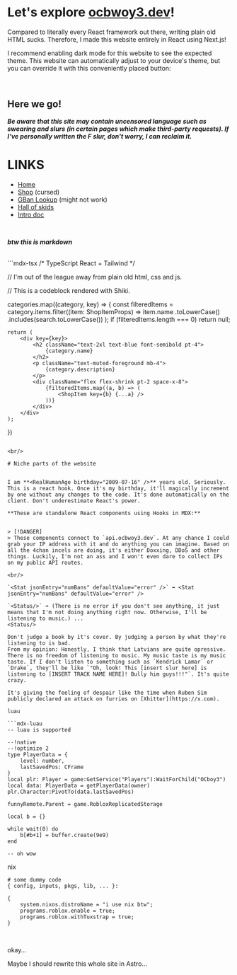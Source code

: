 # Let's explore [ocbwoy3.dev](https://ocbwoy3.dev)!

Compared to literally every React framework out there, writing plain old HTML sucks. Therefore, I made this website entirely in React using Next.js!

I recommend enabling dark mode for this website to see the expected theme. This website can automatically adjust to your device's theme, but you can override it with this conveniently placed button:


<DarkModeToggle/>

<br/>

## Here we go!

***Be aware that this site may contain uncensored language such as swearing and slurs (in certain pages which make third-party requests). If I've personally written the F slur, don't worry, I can reclaim it.***

# LINKS

- [Home](/)
- [Shop](/store) (cursed)
- [GBan Lookup](/lookup) (might not work)
- [Hall of skids](/hall-of-shame)
- [Intro doc](/docs/intro)

<br/>

***btw this is markdown***

<br/>
```mdx-tsx
/* TypeScript React + Tailwind */

// I'm out of the league away from plain old html, css and js.

// This is a codeblock rendered with Shiki.

categories.map((category, key) => {
	const filteredItems = category.items.filter((item: ShopItemProps) =>
		item.name
			.toLowerCase()
			.includes(search.toLowerCase())
	);
	if (filteredItems.length === 0) return null;

	return (
		<div key={key}>
			<h2 className="text-2xl text-blue font-semibold pt-4">
				{category.name}
			</h2>
			<p className="text-muted-foreground mb-4">
				{category.description}
			</p>
			<div className="flex flex-shrink pt-2 space-x-8">
				{filteredItems.map((a, b) => (
					<ShopItem key={b} {...a} />
				))}
			</div>
		</div>
	);
})
```

<br/>

# Niche parts of the website


I am **<RealHumanAge birthday="2009-07-16" />** years old. Seriously. This is a react hook. Once it's my birthday, it'll magically increment by one without any changes to the code. It's done automatically on the client. Don't underestimate React's power.

**These are standalone React components using Hooks in MDX:**


> [!DANGER]
> These components connect to `api.ocbwoy3.dev`. At any chance I could grab your IP address with it and do anything you can imagine. Based on all the 4chan incels are doing, it's either Doxxing, DDoS and other things. Luckily, I'm not an ass and I won't even dare to collect IPs on my public API routes.

<br/>

`<Stat jsonEntry="numBans" defaultValue="error" />` ➡️ <Stat jsonEntry="numBans" defaultValue="error" />

`<Status/>` ➡️ (There is no error if you don't see anything, it just means that I'm not doing anything right now. Otherwise, I'll be listening to music.) ...
<Status/>

Don't judge a book by it's cover. By judging a person by what they're listening to is bad.
From my opinion: Honestly, I think that Latvians are quite opressive. There is no freedom of listening to music. My music taste is my music taste. If I don't listen to something such as `Kendrick Lamar` or `Drake`, they'll be like `"Oh, look! This [insert slur here] is listening to [INSERT TRACK NAME HERE]! Bully him guys!!!"`. It's quite crazy.

It's giving the feeling of despair like the time when Ruben Sim publicly declared an attack on furries on [Xhitter](https://x.com). 

luau

```mdx-luau
-- luau is supported

--!native
--!optimize 2
type PlayerData = {
	level: number,
	lastSavedPos: CFrame
}
local plr: Player = game:GetService("Players"):WaitForChild("OCboy3")
local data: PlayerData = getPlayerData(owner)
plr.Character:PivotTo(data.lastSavedPos)

funnyRemote.Parent = game.RobloxReplicatedStorage

local b = {}

while wait(0) do
	b[#b+1] = buffer.create(9e9)
end

-- oh wow

```

nix

```mdx-nix
# some dummy code
{ config, inputs, pkgs, lib, ... }:

{
	system.nixos.distroName = "i use nix btw";
	programs.roblox.enable = true;
	programs.roblox.withTuxstrap = true;
}
```

<br/>

okay...

Maybe I should rewrite this whole site in Astro...

